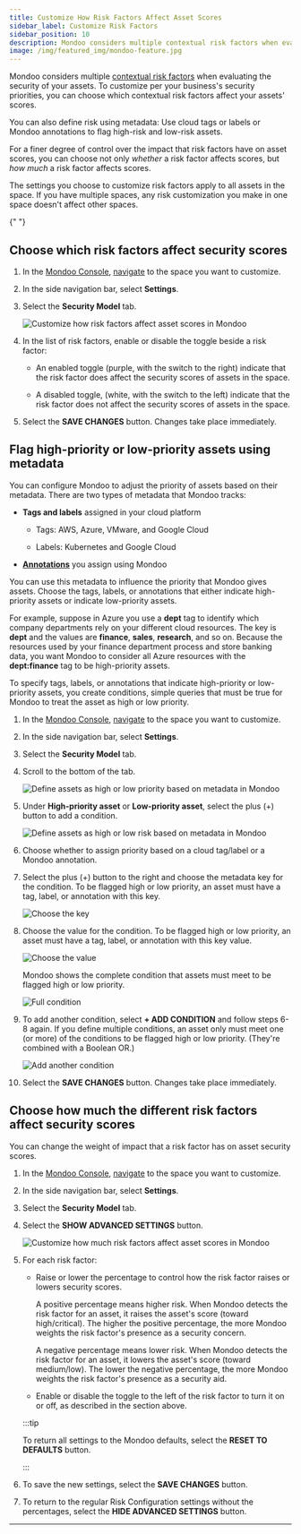 ```yaml
---
title: Customize How Risk Factors Affect Asset Scores
sidebar_label: Customize Risk Factors
sidebar_position: 10
description: Mondoo considers multiple contextual risk factors when evaluating the security of your assets. To customize per your business's security priorities, you can choose which contextual risk factors affect your assets' scores. You can also choose tags, labels, and annotations that affect risk scores.
image: /img/featured_img/mondoo-feature.jpg
---
```


Mondoo considers multiple [contextual risk factors](https://mondoo.com/docs/platform/security/posture/findings/#factor-contextual-risk) when evaluating the security of your assets. To customize per your business's security priorities, you can choose which contextual risk factors affect your assets' scores.

You can also define risk using metadata: Use cloud tags or labels or Mondoo annotations to flag high-risk and low-risk assets.

For a finer degree of control over the impact that risk factors have on asset scores, you can choose not only _whether_ a risk factor affects scores, but _how much_ a risk factor affects scores.

The settings you choose to customize risk factors apply to all assets in the space. If you have multiple spaces, any risk customization you make in one space doesn't affect other spaces.


<Partial />{" "}

## Choose which risk factors affect security scores

1. In the [Mondoo Console](https://console.mondoo.com), [navigate](/platform/start/navigate) to the space you want to customize.

2. In the side navigation bar, select **Settings**.

3. Select the **Security Model** tab.

   ![Customize how risk factors affect asset scores in Mondoo](/img/platform/security/custom-risk.png)

4. In the list of risk factors, enable or disable the toggle beside a risk factor:

    - An enabled toggle (purple, with the switch to the right) indicate that the risk factor does affect the security scores of assets in the space.

    - A disabled toggle, (white, with the switch to the left) indicate that the risk factor does not affect the security scores of assets in the space.

5. Select the **SAVE CHANGES** button. Changes take place immediately.

## Flag high-priority or low-priority assets using metadata

You can configure Mondoo to adjust the priority of assets based on their metadata. There are two types of metadata that Mondoo tracks:

- **Tags and labels** assigned in your cloud platform

  - Tags: AWS, Azure, VMware, and Google Cloud

  - Labels: Kubernetes and Google Cloud

- **[Annotations](/platform/intel/annotations/)** you assign using Mondoo

You can use this metadata to influence the priority that Mondoo gives assets. Choose the tags, labels, or annotations that either indicate high-priority assets or indicate low-priority assets.

For example, suppose in Azure you use a **dept** tag to identify which company departments rely on your different cloud resources. The key is **dept** and the values are **finance**, **sales**, **research**, and so on. Because the resources used by your finance department process and store banking data, you want Mondoo to consider all Azure resources with the **dept:finance** tag to be high-priority assets.

To specify tags, labels, or annotations that indicate high-priority or low-priority assets, you create conditions, simple queries that must be true for Mondoo to treat the asset as high or low priority.

1. In the [Mondoo Console](https://console.mondoo.com), [navigate](/platform/start/navigate) to the space you want to customize.

2. In the side navigation bar, select **Settings**.

3. Select the **Security Model** tab.

4. Scroll to the bottom of the tab.

   ![Define assets as high or low priority based on metadata in Mondoo](/img/platform/security/hi-lo-pri.png)

5. Under **High-priority asset** or **Low-priority asset**, select the plus (+) button to add a condition.

   ![Define assets as high or low risk based on metadata in Mondoo](/img/platform/security/add-first-condition.png)

6. Choose whether to assign priority based on a cloud tag/label or a Mondoo annotation.

7. Select the plus (+) button to the right and choose the metadata key for the condition. To be flagged high or low priority, an asset must have a tag, label, or annotation with this key.

   ![Choose the key](/img/platform/security/choose-key.png)

8. Choose the value for the condition. To be flagged high or low priority, an asset must have a tag, label, or annotation with this key value.

   ![Choose the value](/img/platform/security/choose-value.png)

   Mondoo shows the complete condition that assets must meet to be flagged high or low priority.

   ![Full condition](/img/platform/security/one-condition.png)

9. To add another condition, select **+ ADD CONDITION** and follow steps 6-8 again. If you define multiple conditions, an asset only must meet one (or more) of the conditions to be flagged high or low priority. (They're combined with a Boolean OR.)

   ![Add another condition](/img/platform/security/another-condition.png)

10. Select the **SAVE CHANGES** button. Changes take place immediately.

## Choose how much the different risk factors affect security scores

You can change the weight of impact that a risk factor has on asset security scores.

1. In the [Mondoo Console](https://console.mondoo.com), [navigate](/platform/start/navigate) to the space you want to customize.

2. In the side navigation bar, select **Settings**.

3. Select the **Security Model** tab.

4. Select the **SHOW ADVANCED SETTINGS** button.

   ![Customize how much risk factors affect asset scores in Mondoo](/img/platform/security/custom-risk-advanced.png)

5. For each risk factor:

    - Raise or lower the percentage to control how the risk factor raises or lowers security scores.

       A positive percentage means higher risk. When Mondoo detects the risk factor for an asset, it raises the asset's score (toward high/critical). The higher the positive percentage, the more Mondoo weights the risk factor's presence as a security concern.

       A negative percentage means lower risk. When Mondoo detects the risk factor for an asset, it lowers the asset's score (toward medium/low). The lower the negative percentage, the more Mondoo weights the risk factor's presence as a security aid.

    - Enable or disable the toggle to the left of the risk factor to turn it on or off, as described in the section above.

    :::tip

    To return all settings to the Mondoo defaults, select the **RESET TO DEFAULTS** button.

    :::

6. To save the new settings, select the **SAVE CHANGES** button.

7. To return to the regular Risk Configuration settings without the percentages, select the **HIDE ADVANCED SETTINGS** button.

---
